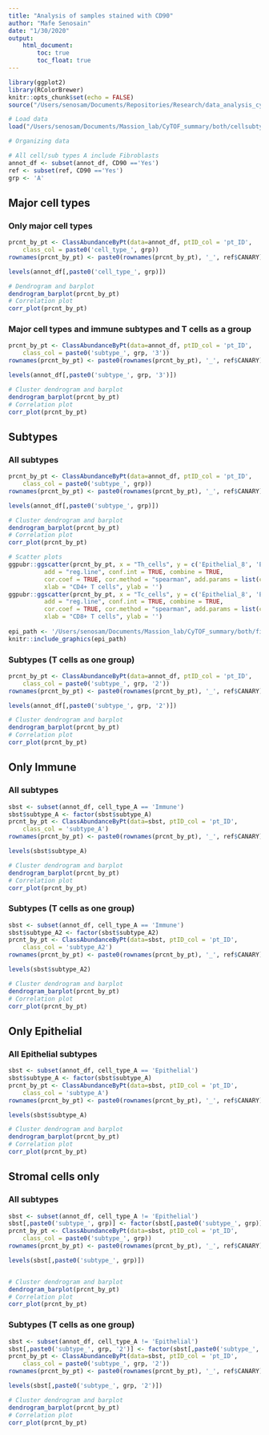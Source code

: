 ```yaml
---
title: "Analysis of samples stained with CD90"
author: "Mafe Senosain"
date: "1/30/2020"
output:
    html_document:
        toc: true
        toc_float: true
---
```


```r
library(ggplot2)
library(RColorBrewer)
knitr::opts_chunk$set(echo = FALSE)
source("/Users/senosam/Documents/Repositories/Research/data_analysis_cytof/clustering_f.R")
```

```r
# Load data
load("/Users/senosam/Documents/Massion_lab/CyTOF_summary/both/cellsubtypes.RData")
```

```r
# Organizing data

# All cell/sub types A include Fibroblasts
annot_df <- subset(annot_df, CD90 =='Yes')
ref <- subset(ref, CD90 =='Yes')
grp <- 'A'
```

## Major cell types

### Only major cell types
```r
prcnt_by_pt <- ClassAbundanceByPt(data=annot_df, ptID_col = 'pt_ID', 
    class_col = paste0('cell_type_', grp))
rownames(prcnt_by_pt) <- paste0(rownames(prcnt_by_pt), '_', ref$CANARY)

levels(annot_df[,paste0('cell_type_', grp)])

# Dendrogram and barplot
dendrogram_barplot(prcnt_by_pt)
# Correlation plot
corr_plot(prcnt_by_pt)
```

### Major cell types and immune subtypes and T cells as a group
```r
prcnt_by_pt <- ClassAbundanceByPt(data=annot_df, ptID_col = 'pt_ID', 
    class_col = paste0('subtype_', grp, '3'))
rownames(prcnt_by_pt) <- paste0(rownames(prcnt_by_pt), '_', ref$CANARY)

levels(annot_df[,paste0('subtype_', grp, '3')])

# Cluster dendrogram and barplot
dendrogram_barplot(prcnt_by_pt)
# Correlation plot
corr_plot(prcnt_by_pt)
```

## Subtypes

### All subtypes
```r
prcnt_by_pt <- ClassAbundanceByPt(data=annot_df, ptID_col = 'pt_ID', 
    class_col = paste0('subtype_', grp))
rownames(prcnt_by_pt) <- paste0(rownames(prcnt_by_pt), '_', ref$CANARY)

levels(annot_df[,paste0('subtype_', grp)])

# Cluster dendrogram and barplot
dendrogram_barplot(prcnt_by_pt)
# Correlation plot
corr_plot(prcnt_by_pt)
```

```r
# Scatter plots
ggpubr::ggscatter(prcnt_by_pt, x = "Th_cells", y = c('Epithelial_8', 'Epithelial_9', 'Epithelial_10'),
          add = "reg.line", conf.int = TRUE, combine = TRUE,
          cor.coef = TRUE, cor.method = "spearman", add.params = list(color = '#FF6BBC'),
          xlab = "CD4+ T cells", ylab = '')
ggpubr::ggscatter(prcnt_by_pt, x = "Tc_cells", y = c('Epithelial_8', 'Epithelial_9', 'Epithelial_10'),
          add = "reg.line", conf.int = TRUE, combine = TRUE,
          cor.coef = TRUE, cor.method = "spearman", add.params = list(color = '#FF7500'),
          xlab = "CD8+ T cells", ylab = '')
    
epi_path <- '/Users/senosam/Documents/Massion_lab/CyTOF_summary/both/figs/heatmap_epi_kmeans.png'
knitr::include_graphics(epi_path)
```

### Subtypes (T cells as one group)
```r
prcnt_by_pt <- ClassAbundanceByPt(data=annot_df, ptID_col = 'pt_ID', 
    class_col = paste0('subtype_', grp, '2'))
rownames(prcnt_by_pt) <- paste0(rownames(prcnt_by_pt), '_', ref$CANARY)

levels(annot_df[,paste0('subtype_', grp, '2')])

# Cluster dendrogram and barplot
dendrogram_barplot(prcnt_by_pt)
# Correlation plot
corr_plot(prcnt_by_pt)
```


## Only Immune

### All subtypes
```r
sbst <- subset(annot_df, cell_type_A == 'Immune')
sbst$subtype_A <- factor(sbst$subtype_A)
prcnt_by_pt <- ClassAbundanceByPt(data=sbst, ptID_col = 'pt_ID', 
    class_col = 'subtype_A')
rownames(prcnt_by_pt) <- paste0(rownames(prcnt_by_pt), '_', ref$CANARY)

levels(sbst$subtype_A)

# Cluster dendrogram and barplot
dendrogram_barplot(prcnt_by_pt)
# Correlation plot
corr_plot(prcnt_by_pt)

```

### Subtypes (T cells as one group)
```r
sbst <- subset(annot_df, cell_type_A == 'Immune')
sbst$subtype_A2 <- factor(sbst$subtype_A2)
prcnt_by_pt <- ClassAbundanceByPt(data=sbst, ptID_col = 'pt_ID', 
    class_col = 'subtype_A2')
rownames(prcnt_by_pt) <- paste0(rownames(prcnt_by_pt), '_', ref$CANARY)

levels(sbst$subtype_A2)

# Cluster dendrogram and barplot
dendrogram_barplot(prcnt_by_pt)
# Correlation plot
corr_plot(prcnt_by_pt)
```


## Only Epithelial

### All Epithelial subtypes
```r
sbst <- subset(annot_df, cell_type_A == 'Epithelial')
sbst$subtype_A <- factor(sbst$subtype_A)
prcnt_by_pt <- ClassAbundanceByPt(data=sbst, ptID_col = 'pt_ID', 
    class_col = 'subtype_A')
rownames(prcnt_by_pt) <- paste0(rownames(prcnt_by_pt), '_', ref$CANARY)

levels(sbst$subtype_A)

# Cluster dendrogram and barplot
dendrogram_barplot(prcnt_by_pt)
# Correlation plot
corr_plot(prcnt_by_pt)
```

## Stromal cells only

### All subtypes
```r
sbst <- subset(annot_df, cell_type_A != 'Epithelial')
sbst[,paste0('subtype_', grp)] <- factor(sbst[,paste0('subtype_', grp)])
prcnt_by_pt <- ClassAbundanceByPt(data=sbst, ptID_col = 'pt_ID', 
    class_col = paste0('subtype_', grp))
rownames(prcnt_by_pt) <- paste0(rownames(prcnt_by_pt), '_', ref$CANARY)

levels(sbst[,paste0('subtype_', grp)])


# Cluster dendrogram and barplot
dendrogram_barplot(prcnt_by_pt)
# Correlation plot
corr_plot(prcnt_by_pt)
```


### Subtypes (T cells as one group)
```r
sbst <- subset(annot_df, cell_type_A != 'Epithelial')
sbst[,paste0('subtype_', grp, '2')] <- factor(sbst[,paste0('subtype_', grp, '2')])
prcnt_by_pt <- ClassAbundanceByPt(data=sbst, ptID_col = 'pt_ID', 
    class_col = paste0('subtype_', grp, '2'))
rownames(prcnt_by_pt) <- paste0(rownames(prcnt_by_pt), '_', ref$CANARY)

levels(sbst[,paste0('subtype_', grp, '2')])

# Cluster dendrogram and barplot
dendrogram_barplot(prcnt_by_pt)
# Correlation plot
corr_plot(prcnt_by_pt)
```

